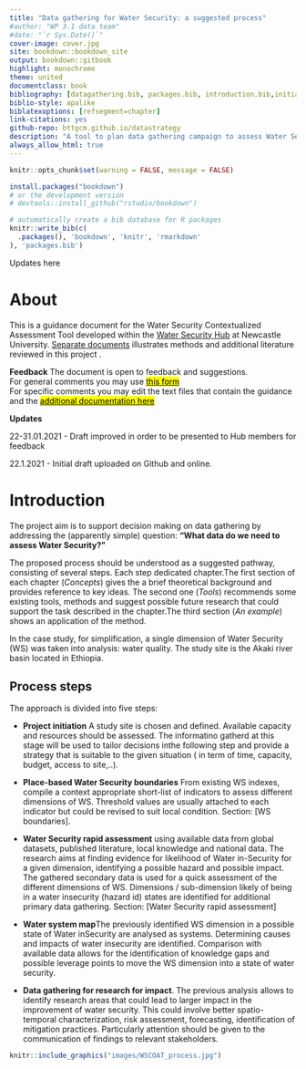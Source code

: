 ```yaml
--- 
title: "Data gathering for Water Security: a suggested process"
#author: "WP 3.1 data team"
#date: "`r Sys.Date()`"
cover-image: cover.jpg
site: bookdown::bookdown_site
output: bookdown::gitbook
highlight: monochrome
theme: united
documentclass: book
bibliography: [datagathering.bib, packages.bib, introduction.bib,initiation.bib]
biblio-style: apalike
biblatexoptions: [refsegment=chapter]
link-citations: yes
github-repo: bttgcm.github.io/datastrategy
description: "A tool to plan data gathering campaign to assess Water Security"
always_allow_html: true
---
```



```r
knitr::opts_chunk$set(warning = FALSE, message = FALSE) 
```

```r
install.packages("bookdown")
# or the development version
# devtools::install_github("rstudio/bookdown")
```


```r
# automatically create a bib database for R packages
knitr::write_bib(c(
  .packages(), 'bookdown', 'knitr', 'rmarkdown'
), 'packages.bib')
```

Updates 
here


# About {-}

This is a guidance document for the Water Security Contextualized Assessment Tool developed within the [Water Security Hub](https://www.watersecurityhub.org) at Newcastle University. [Separate documents](https://drive.google.com/drive/folders/1NTrfXlcbLm1Vl83p9Je2v3TI5qGHl-Qd?usp=sharing) illustrates methods and additional literature reviewed in this project . 

**Feedback**
The document is open to feedback and suggestions.\
For general comments you may use [<mark> this form</mark> ](https://forms.gle/pKUkQ4EF2kdGTpE98) \
For specific comments you may edit the text files that contain the guidance and the [<mark> additional documentation here</mark>](https://drive.google.com/drive/folders/1NTrfXlcbLm1Vl83p9Je2v3TI5qGHl-Qd?usp=sharing)


**Updates**

22-31.01.2021 - Draft improved in order to be presented to Hub members for feedback

22.1.2021 - Initial draft uploaded on Github and online.

# Introduction

The project aim is to support decision making on data gathering by addressing the (apparently simple) question: **"What data do we need to assess Water Security?"**

The proposed process should be understood as a suggested pathway, consisting of several steps. Each step dedicated chapter.The first section of each chapter (_Concepts_) gives the a brief theoretical background and provides reference to key ideas. The second one (_Tools_) recommends some existing tools, methods and suggest possible future research  that could support the task described in the chapter.The third section (_An example_) shows an application of the method. 

In the case study, for simplification, a single dimension of Water Security (WS) was taken into analysis: water quality. The study site is the Akaki river basin located in Ethiopia.




## Process steps



The approach is divided into five steps:

- **Project initiation** A study site is chosen and defined. Available capacity and resources should be assessed. The informatino gatherd at this stage will be used to tailor decisions inthe following step and provide a strategy that is suitable to the given situation ( in term of time, capacity, budget, access to site,..).

- **Place-based Water Security boundaries**
From existing WS indexes, compile a context appropriate short-list of indicators to assess different dimensions of WS.
Threshold values are usually attached to each indicator but could be revised to suit local condition. Section: [WS boundaries]. 

- **Water Security rapid assessment** using available data from global datasets, published literature, local knowledge and national data. The research aims at finding evidence for likelihood of Water in-Security for a given dimension, identifying a possible hazard and possible impact. The gathered secondary data is used for a quick assessment of the different dimensions of WS.  Dimensions / sub-dimension likely of being in a water insecurity (hazard id) states are identified for additional primary data gathering. Section: [Water Security rapid assessment]

- **Water system map**The previously identified WS dimension in a possible state of Water inSecurity are analysed as systems. Determining causes and impacts of water insecurity are identified. Comparison with available data allows for the identification of knowledge gaps and possible leverage points to move the WS dimension into a state of water security.

- **Data gathering for research for impact**. The previous analysis allows to identify research areas that could lead to larger impact in the improvement of water security. This could involve better spatio-temporal characterization, risk assessment, forecasting, identification of mitigation practices. Particularly attention should be given to the communication of findings to relevant stakeholders.



```r
knitr::include_graphics("images/WSCOAT_process.jpg")

```



